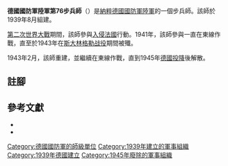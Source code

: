 {{Infobox military unit
|unit_name = 德國國防軍陸軍第76步兵師
|image = 76th Infanterie Division Logo.svg
|image_size = 150
|caption=
|country = {{flag|Nazi Germany}}
|type = [[步兵|步兵]]
|size = [[师_(军队)|師]]
|branch = [[納粹德國陸軍|陸軍]]
|dates = 1939年8月26日至1945年
|command_structure =
|garrison =
|nickname =
|motto =
|colors =
|march =
|mascot =
|battles =
|notable_commanders =
}}

'''德國國防軍陸軍第76步兵師'''（{{lang-de|'''76. Infanterie-Division'''}}）是[[納粹德國|納粹德國]][[德國國防軍|國防軍]][[納粹德國陸軍|陸軍]]的一個步兵師。該師於1939年8月組建{{cfn|Mitcham|y=2007}}。

[[第二次世界大戰|第二次世界大戰]]期間，該師參與[[法國戰役|入侵法國]]行動。1941年，該師參與一直在東線作戰，直至於1943年在[[斯大林格勒战役|斯大林格勒战役]]期間被殲。

1943年2月，該師重建，並繼續在東線作戰，直到1945年[[第二次世界大戰歐洲戰場的結束|德國投降]]後解散。

== 註腳 ==
{{reflist}}

== 參考文獻 ==
* {{Cite book|last=Tessin|first=Georg|title=Die Landstreitkräfte 71—130|work=Verbände und Truppen der deutschen Wehrmacht und Waffen SS im Zweiten Weltkrieg 1939—1945|volume=6|location=Frankfurt/Main|publisher=E.S. Mittler|year=1972|pp=29–31}}
* {{Cite book|last=Mitcham |first=Samuel W., Jr.|author-link=Samuel W. Mitcham|title=German Order of Battle, Volume One: 1st – 290th Infantry Divisions in WWII|year=2007|publisher=Stackpole Books|location=PA; United States of America|isbn=978-0-8117-3416-5|ref={{sfnRef|Mitcham|y=2007}}}}

{{mil-stub}}
{{德國國防軍陸軍的步兵師}}
[[Category:德國國防軍的師級單位|Category:德國國防軍的師級單位]]
[[Category:1939年建立的軍事組織|Category:1939年建立的軍事組織]]
[[Category:1939年德國建立|Category:1939年德國建立]]
[[Category:1945年廢除的軍事組織|Category:1945年廢除的軍事組織]]